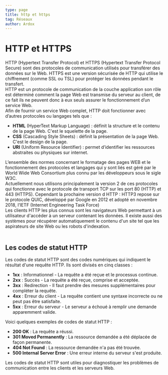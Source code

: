 ```yaml
---
type: page
title: http et https
tag: Réseaux
author: Ardox
---
```


# HTTP et HTTPS

HTTP (Hypertext Transfer Protocol) et HTTPS (Hypertext Transfer Protocol Secure) sont des protocoles de communication utilisés pour transférer des données sur le Web.
HTTPS est une version sécurisée de HTTP qui utilise le chiffrement (comme SSL ou TSL) pour protéger les données pendant le transfert.
<br />
HTTP est un protocole de communication de la couche application son rôle est déterminé comment la page Web est
transmise du serveur au client, de ce fait ils ne peuvent donc à eux seuls assurer le fonctionnement d’un service
Web.
<br />
Afin de fournir un service Web complet, HTTP doit fonctionner avec d’autres protocoles ou langages tels que :
- **HTML** (HyperText Markup Language) : définit la structure et le contenu de la page Web. C'est le squelette de la page.
- **CSS** (Cascading Style Sheets) : définit la présentation de la page Web. C'est le design de la page.
- **URI** (Uniform Resource Identifier) : permet d’identifier les ressources abstraites ou physiques sur internet.

L’ensemble des normes concernant le formatage des pages WEB et le fonctionnement des protocoles et langages qui
y sont liés est géré par le World Wide Web Consortium plus connu par les développeurs sous le sigle W3C.
<br />
Actuellement nous utilisons principalement la version 2 de ces protocoles qui fonctionne avec le protocole de
transport TCP sur les port 80 (HTTP) et 443 (HTTPS).
Cependant la prochaine version d HTTP : HTTP3 repose sur le protocole QUIC, développé par Google en 2012 et
adopté en novembre 2018, l’IETF (Internet Engineering Task Force)
<br />
Les clients HTTP les plus connus sont les navigateurs Web permettant à un utilisateur d'accéder à un serveur contenant
les données. Il existe aussi des systèmes pour récupérer automatiquement le contenu d'un site tel que les aspirateurs de
site Web ou les robots d'indexation.
<br />
<Diagram src="/reseaux/httpdummies.png" />
<br />
## Les codes de statut HTTP
Les codes de statut HTTP sont des codes numériques qui indiquent le résultat d'une requête HTTP. Ils sont divisés en cinq classes :
- **1xx** : Informationnel - La requête a été reçue et le processus continue.
- **2xx** : Succès - La requête a été reçue, comprise et acceptée.
- **3xx** : Redirection - Il faut prendre des mesures supplémentaires pour compléter la requête.
- **4xx** : Erreur du client - La requête contient une syntaxe incorrecte ou ne peut pas être satisfaite.
- **5xx** : Erreur du serveur - Le serveur a échoué à remplir une demande apparemment valide.

Voici quelques exemples de codes de statut HTTP :
- **200 OK** : La requête a réussi.
- **301 Moved Permanently** : La ressource demandée a été déplacée de façon permanente.
- **404 Not Found** : La ressource demandée n'a pas été trouvée.
- **500 Internal Server Error** : Une erreur interne du serveur s'est produite.

Les codes de statut HTTP sont utiles pour diagnostiquer les problèmes de communication entre les clients et les serveurs Web.
<br />
